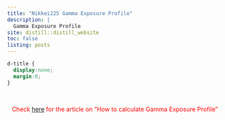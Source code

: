 ```yaml
---
title: "Nikkei225 Gamma Exposure Profile"
description: |
  Gamma Exposure Profile
site: distill::distill_website
toc: false
listing: posts
---
```

```css
d-title {
  display:none;
  margin:0;
}

```

<br>

<center><FONT COLOR="#ff0000">Check [here](calculate_gamma_exposure_profile_nikkei225.html) for the article on "How to calculate Gamma Exposure Profile"</FONT></center>
